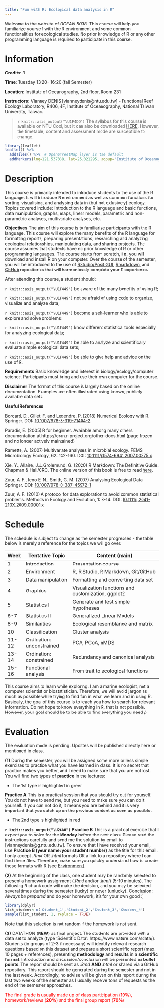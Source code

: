---
title: "Fun with R: Ecological data analysis in R"
---

Welcome to the website of *OCEAN 5098*. This course will help you familiarize yourself with the R environment and some common functionalities for ecological studies. No prior knowledge of R or any other programming language is required to participate in this course.

# Information

**Credits**: 3 

**Time**: Tuesday 13:20- 16:20 (fall Semester)

**Location**: Institute of Oceanography, 2nd floor, Room 231 

**Instructors:** Vianney DENIS [vianneydenis@ntu.edu.tw] - Functional Reef Ecology Laboratory, R406, 4F, Institute of Oceanography, National Taiwan University, Taiwan.

> `r knitr::asis_output("\U1F4DD")` The syllabus for this course is available on NTU Cool, but it can also be downloaded [HERE](.\documents\OCEAN5098_syllabus.pdf). However, the timetable, content and assessment mode are susceptible to change.

<style>
.html-widget {
    margin: auto;
}
</style>

```{r, echo=F, fig.align = "center", fig.cap="Interactive map of IONTU's location"}
library(leaflet)
leaflet() %>%
  addTiles() %>%  # OpenStreetMap layer is the default
  addMarkers(lng=121.537338, lat=25.021295, popup="Institute of Oceanography")
```

# Description

This course is primarily intended to introduce students to the use of the R language. It will introduce R environment as well as common functions for sorting, visualising, and analysing data in (but not exlusively) ecology. Topics covered include: Introduction to the R language and basic functions, data manipulation, graphs, maps, linear models, parametric and non-parametric analyses, multivariate analyses, etc.

**Objectives** The aim of this course is to familiarize participants with the R language. This course will explore the many benefits of the R language for formatting reports, preparing presentations, researching and analyzing ecological relationships, manipulating data, and sharing projects. The course assumes that students have no prior knowledge of R or other programming languages. The course starts from scratch, **i.e.** you will download and install R on your computer. Over the course of the semester, you will be introduced to the use of [RStudio/Posit GUI](https://www.rstudio.com/), [Rmarkdown](https://rmarkdown.rstudio.com/), and [GitHub](https://github.com/) repositories that will harmoniously complete your R experience.

After attending this course, a student should:

`r knitr::asis_output("\U1F449")` be aware of the many benefits of using R;

`r knitr::asis_output("\U1F449")` not be afraid of using code to organize, visualize and analyze data;

`r knitr::asis_output("\U1F449")` become a self-learner who is able to explore and solve problems;

`r knitr::asis_output("\U1F449")` know different statistical tools especially for analyzing ecological data;

`r knitr::asis_output("\U1F449")` be able to analyze and scientifically evaluate simple ecological data sets;

`r knitr::asis_output("\U1F449")` be able to give help and advice on the use of R.

**Requirements** Basic knowledge and interest in biology/ecology/computer science. Participants must bring and use their own computer for the course.

**Disclaimer** The format of this course is largely based on the online documentation. Examples are often illustrated using known, publicly available data sets.

**Useful References**

Borcard, D., Gillet, F. and Legendre, P. (2018) Numerical Ecology with R. Springer. DOI: [10.1007/978-3-319-71404-2](https://www.springer.com/gp/book/9783319714035)

Paradis, E. (2005) R for beginner. Available among many others documentation at https://cran.r-project.org/other-docs.html (page frozen and no longer actively maintained) 

Ramette, A. (2007) Multivariate analyses in microbial ecology. FEMS Microbiology Ecology, 62: 142-160. DOI: [10.1111/j.1574-6941.2007.00375.x](https://onlinelibrary.wiley.com/doi/full/10.1111/j.1574-6941.2007.00375.x)

Xie, Y., Allaire, J.J.,Grolemund, G. (2020) R Markdown: The Definitive Guide. Chapman & Hall/CRC. The online version of this book is free to read [here](https://bookdown.org/yihui/rmarkdown/). 

Zuur, A. F., Ieno E. N., Smith, G. M. (2007) Analysing Ecological Data. Springer.  DOI: [10.1007/978-0-387-45972-1](https://www.springer.com/gp/book/9780387459677)

Zuur, A. F. (2010) A protocol for data exploration to avoid common statistical problems. Methods in Ecology and Evolution, 1: 3-14. DOI: [10.1111/j.2041-210X.2009.00001.x](https://besjournals.onlinelibrary.wiley.com/doi/10.1111/j.2041-210X.2009.00001.x)


# Schedule

The schedule is subject to change as the semester progresses - the table below is merely a reference for the topics we will go over.

|Week |Tentative Topic           |             Content (main)                         |
|-----|--------------------------|----------------------------------------------------|
|1    |Introduction              | Presentation course               |
|2    |Environment               | R, R Studio, R Markdown, Git/GitHub                |
|3    |Data manipulation         | Formatting and converting data set                 |
|4    |Graphics                  | Visualization functions and customization, ggplot2 |
|5    |Statistics  I             | Generate and test simple hypotheses                |
|6-7  |Statistics  II            | Generalized Linear Models                          |
|8-9  |Similarities              | Ecological resemblance and matrix                  |
|10   |Classification            | Cluster analysis                                   |
|11-12|Ordination: unconstrained | PCA, PCoA, nMDS                                    |
|13-14|Ordination: constrained   | Redundancy and canonical analysis                  |
|15-16|Functional analysis       | From trait to ecological functions                 |


This course aims to learn while exploring. I am a marine ecologist, not a computer scientist or biostatistician. Therefore, we will avoid jargon as much as possible while trying to find fun in what we learn and in using R. Basically, the goal of this course is to teach you how to search for relevant information. Do not hope to know everything in R, that is not possible. However, your goal should be to be able to find everything you need ;)

# Evaluation

The evaluation mode is pending. Updates will be published directly here or mentioned in class.


**(1)** During the semester, you will be assigned some more or less simple exercises to practice what you have learned in class. It is no secret that practice makes you better, and I need to make sure that you are not lost. You will find two types of **practice** in the lectures:

+ The 1st type is highlighted in green


<p class="comment">
**Practice A** This is a practical session that you should try out for yourself. You do not have to send me, but you need to make sure you can do it yourself. If you can not do it, it means you are behind and it is very important that you catch up on the previous content as soon as possible.
</p>


+ The 2nd type is highlighted in red


<p class="alert">
**`r knitr::asis_output("\U26A0")` Practice B** This is a practical exercise that I expect you to solve for the **Monday** before the next class. Please read the instructions carefully and send me the solution by email to [vianneydenis@g.ntu.edu.tw]. To ensure that I have received your email, use **Practice B (your name: your student number)** as the title for this email. I only accept *.Rmd* OR *.html* formats OR a link to a repository where I can find these files. Therefore, make sure you quickly understand how to create these formats with R (see [Environment](./environment.html)).</p>


**(2)** At the beginning of the class, one student may be randomly selected to present a homework assignment (*.Rmd* and/or *.html*) (5-10 minutes). The following R chunk code will make the decision, and you may be selected several times during the semester (lucky) or never (unlucky). Conclusion: *Always be prepared* and do your homework, it's for your own good :)

```{r,  eval=F}
library(dplyr)
list_student<-c('Student_1','Student_2','Student_3','Student_4')
sample(list_student, 1, replace = TRUE)
```

Note that this selection is not random if the homework is not sent.

**(3)** DATATHON (**NEW**) as final project. The students are provided with a data set to analyze (type 'Scientific Data': https://www.nature.com/sdata/). Students (in groups of 2-3 if necessary) will identify relevant research questions based on this dataset and prepare a short scientific report (max. 10 pages + references), presenting **methodology** and **results** in a **scientific format**. Introduction and discussion/conclusion will be presented as **bullet points**. The report should be sent as *.Rmd* **AND** *.html* or shared via a GitHub repository. This report should be generated during the semester and not in the last week. Accordingly, no advise will be given on this report during the last two weeks of the semester as I usually receive tons of requests as the end of the semester approaches.

<p style="color:red">The final grade is usually made up of class participation (**10%**), homework/reviews (**20%**) and the final group report (**70%**)</p>